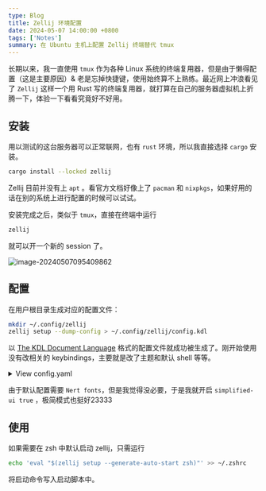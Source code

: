 ```yaml
---
type: Blog
title: Zellij 环境配置
date: 2024-05-07 14:00:00 +0800
tags: ['Notes']
summary: 在 Ubuntu 主机上配置 Zellij 终端替代 tmux
---
```


长期以来，我一直使用 `tmux` 作为各种 Linux 系统的终端复用器，但是由于懒得配置（这是主要原因）& 老是忘掉快捷键，使用始终算不上熟练。最近网上冲浪看见了 `Zellij` 这样一个用 Rust 写的终端复用器，就打算在自己的服务器虚拟机上折腾一下，体验一下看看究竟好不好用。

## 安装

用以测试的这台服务器可以正常联网，也有 `rust` 环境，所以我直接选择 `cargo` 安装。

```bash
cargo install --locked zellij
```

Zellij 目前并没有上 `apt` 。看官方文档好像上了 `pacman` 和 `nixpkgs`，如果好用的话在别的系统上进行配置的时候可以试试。

安装完成之后，类似于 `tmux`，直接在终端中运行

```bash
zellij
```

就可以开一个新的 session 了。

![image-20240507095409862](img/image-20240507095409862.png)

## 配置

在用户根目录生成对应的配置文件：

```bash
mkdir ~/.config/zellij
zellij setup --dump-config > ~/.config/zellij/config.kdl
```

以 [The KDL Document Language](https://kdl.dev/) 格式的配置文件就成功被生成了。刚开始使用没有改相关的 keybindings，主要就是改了主题和默认 shell 等等。

<details>
<summary> View config.yaml </summary>
```
// If you'd like to override the default keybindings completely, be sure to change "keybinds" to "keybinds clear-defaults=true"
keybinds {
    normal {
        // uncomment this and adjust key if using copy_on_select=false
        // bind "Alt c" { Copy; }
    }
    locked {
        bind "Ctrl g" { SwitchToMode "Normal"; }
    }
    resize {
        bind "Ctrl n" { SwitchToMode "Normal"; }
        bind "h" "Left" { Resize "Increase Left"; }
        bind "j" "Down" { Resize "Increase Down"; }
        bind "k" "Up" { Resize "Increase Up"; }
        bind "l" "Right" { Resize "Increase Right"; }
        bind "H" { Resize "Decrease Left"; }
        bind "J" { Resize "Decrease Down"; }
        bind "K" { Resize "Decrease Up"; }
        bind "L" { Resize "Decrease Right"; }
        bind "=" "+" { Resize "Increase"; }
        bind "-" { Resize "Decrease"; }
    }
    pane {
        bind "Ctrl p" { SwitchToMode "Normal"; }
        bind "h" "Left" { MoveFocus "Left"; }
        bind "l" "Right" { MoveFocus "Right"; }
        bind "j" "Down" { MoveFocus "Down"; }
        bind "k" "Up" { MoveFocus "Up"; }
        bind "p" { SwitchFocus; }
        bind "n" { NewPane; SwitchToMode "Normal"; }
        bind "d" { NewPane "Down"; SwitchToMode "Normal"; }
        bind "r" { NewPane "Right"; SwitchToMode "Normal"; }
        bind "x" { CloseFocus; SwitchToMode "Normal"; }
        bind "f" { ToggleFocusFullscreen; SwitchToMode "Normal"; }
        bind "z" { TogglePaneFrames; SwitchToMode "Normal"; }
        bind "w" { ToggleFloatingPanes; SwitchToMode "Normal"; }
        bind "e" { TogglePaneEmbedOrFloating; SwitchToMode "Normal"; }
        bind "c" { SwitchToMode "RenamePane"; PaneNameInput 0;}
    }
    move {
        bind "Ctrl h" { SwitchToMode "Normal"; }
        bind "n" "Tab" { MovePane; }
        bind "p" { MovePaneBackwards; }
        bind "h" "Left" { MovePane "Left"; }
        bind "j" "Down" { MovePane "Down"; }
        bind "k" "Up" { MovePane "Up"; }
        bind "l" "Right" { MovePane "Right"; }
    }
    tab {
        bind "Ctrl t" { SwitchToMode "Normal"; }
        bind "r" { SwitchToMode "RenameTab"; TabNameInput 0; }
        bind "h" "Left" "Up" "k" { GoToPreviousTab; }
        bind "l" "Right" "Down" "j" { GoToNextTab; }
        bind "n" { NewTab; SwitchToMode "Normal"; }
        bind "x" { CloseTab; SwitchToMode "Normal"; }
        bind "s" { ToggleActiveSyncTab; SwitchToMode "Normal"; }
        bind "b" { BreakPane; SwitchToMode "Normal"; }
        bind "]" { BreakPaneRight; SwitchToMode "Normal"; }
        bind "[" { BreakPaneLeft; SwitchToMode "Normal"; }
        bind "1" { GoToTab 1; SwitchToMode "Normal"; }
        bind "2" { GoToTab 2; SwitchToMode "Normal"; }
        bind "3" { GoToTab 3; SwitchToMode "Normal"; }
        bind "4" { GoToTab 4; SwitchToMode "Normal"; }
        bind "5" { GoToTab 5; SwitchToMode "Normal"; }
        bind "6" { GoToTab 6; SwitchToMode "Normal"; }
        bind "7" { GoToTab 7; SwitchToMode "Normal"; }
        bind "8" { GoToTab 8; SwitchToMode "Normal"; }
        bind "9" { GoToTab 9; SwitchToMode "Normal"; }
        bind "Tab" { ToggleTab; }
    }
    scroll {
        bind "Ctrl s" { SwitchToMode "Normal"; }
        bind "e" { EditScrollback; SwitchToMode "Normal"; }
        bind "s" { SwitchToMode "EnterSearch"; SearchInput 0; }
        bind "Ctrl c" { ScrollToBottom; SwitchToMode "Normal"; }
        bind "j" "Down" { ScrollDown; }
        bind "k" "Up" { ScrollUp; }
        bind "Ctrl f" "PageDown" "Right" "l" { PageScrollDown; }
        bind "Ctrl b" "PageUp" "Left" "h" { PageScrollUp; }
        bind "d" { HalfPageScrollDown; }
        bind "u" { HalfPageScrollUp; }
        // uncomment this and adjust key if using copy_on_select=false
        // bind "Alt c" { Copy; }
    }
    search {
        bind "Ctrl s" { SwitchToMode "Normal"; }
        bind "Ctrl c" { ScrollToBottom; SwitchToMode "Normal"; }
        bind "j" "Down" { ScrollDown; }
        bind "k" "Up" { ScrollUp; }
        bind "Ctrl f" "PageDown" "Right" "l" { PageScrollDown; }
        bind "Ctrl b" "PageUp" "Left" "h" { PageScrollUp; }
        bind "d" { HalfPageScrollDown; }
        bind "u" { HalfPageScrollUp; }
        bind "n" { Search "down"; }
        bind "p" { Search "up"; }
        bind "c" { SearchToggleOption "CaseSensitivity"; }
        bind "w" { SearchToggleOption "Wrap"; }
        bind "o" { SearchToggleOption "WholeWord"; }
    }
    entersearch {
        bind "Ctrl c" "Esc" { SwitchToMode "Scroll"; }
        bind "Enter" { SwitchToMode "Search"; }
    }
    renametab {
        bind "Ctrl c" { SwitchToMode "Normal"; }
        bind "Esc" { UndoRenameTab; SwitchToMode "Tab"; }
    }
    renamepane {
        bind "Ctrl c" { SwitchToMode "Normal"; }
        bind "Esc" { UndoRenamePane; SwitchToMode "Pane"; }
    }
    session {
        bind "Ctrl o" { SwitchToMode "Normal"; }
        bind "Ctrl s" { SwitchToMode "Scroll"; }
        bind "d" { Detach; }
        bind "w" {
            LaunchOrFocusPlugin "session-manager" {
                floating true
                move_to_focused_tab true
            };
            SwitchToMode "Normal"
        }
    }
    tmux {
        bind "[" { SwitchToMode "Scroll"; }
        bind "Ctrl b" { Write 2; SwitchToMode "Normal"; }
        bind "\"" { NewPane "Down"; SwitchToMode "Normal"; }
        bind "%" { NewPane "Right"; SwitchToMode "Normal"; }
        bind "z" { ToggleFocusFullscreen; SwitchToMode "Normal"; }
        bind "c" { NewTab; SwitchToMode "Normal"; }
        bind "," { SwitchToMode "RenameTab"; }
        bind "p" { GoToPreviousTab; SwitchToMode "Normal"; }
        bind "n" { GoToNextTab; SwitchToMode "Normal"; }
        bind "Left" { MoveFocus "Left"; SwitchToMode "Normal"; }
        bind "Right" { MoveFocus "Right"; SwitchToMode "Normal"; }
        bind "Down" { MoveFocus "Down"; SwitchToMode "Normal"; }
        bind "Up" { MoveFocus "Up"; SwitchToMode "Normal"; }
        bind "h" { MoveFocus "Left"; SwitchToMode "Normal"; }
        bind "l" { MoveFocus "Right"; SwitchToMode "Normal"; }
        bind "j" { MoveFocus "Down"; SwitchToMode "Normal"; }
        bind "k" { MoveFocus "Up"; SwitchToMode "Normal"; }
        bind "o" { FocusNextPane; }
        bind "d" { Detach; }
        bind "Space" { NextSwapLayout; }
        bind "x" { CloseFocus; SwitchToMode "Normal"; }
    }
    shared_except "locked" {
        bind "Ctrl g" { SwitchToMode "Locked"; }
        bind "Ctrl q" { Quit; }
        bind "Alt n" { NewPane; }
        bind "Alt i" { MoveTab "Left"; }
        bind "Alt o" { MoveTab "Right"; }
        bind "Alt h" "Alt Left" { MoveFocusOrTab "Left"; }
        bind "Alt l" "Alt Right" { MoveFocusOrTab "Right"; }
        bind "Alt j" "Alt Down" { MoveFocus "Down"; }
        bind "Alt k" "Alt Up" { MoveFocus "Up"; }
        bind "Alt =" "Alt +" { Resize "Increase"; }
        bind "Alt -" { Resize "Decrease"; }
        bind "Alt [" { PreviousSwapLayout; }
        bind "Alt ]" { NextSwapLayout; }
    }
    shared_except "normal" "locked" {
        bind "Enter" "Esc" { SwitchToMode "Normal"; }
    }
    shared_except "pane" "locked" {
        bind "Ctrl p" { SwitchToMode "Pane"; }
    }
    shared_except "resize" "locked" {
        bind "Ctrl n" { SwitchToMode "Resize"; }
    }
    shared_except "scroll" "locked" {
        bind "Ctrl s" { SwitchToMode "Scroll"; }
    }
    shared_except "session" "locked" {
        bind "Ctrl o" { SwitchToMode "Session"; }
    }
    shared_except "tab" "locked" {
        bind "Ctrl t" { SwitchToMode "Tab"; }
    }
    shared_except "move" "locked" {
        bind "Ctrl h" { SwitchToMode "Move"; }
    }
    shared_except "tmux" "locked" {
        bind "Ctrl b" { SwitchToMode "Tmux"; }
    }
}
plugins {
    tab-bar location="zellij:tab-bar"
    status-bar location="zellij:status-bar"
    strider location="zellij:strider"
    compact-bar location="zellij:compact-bar"
    session-manager location="zellij:session-manager"
    welcome-screen location="zellij:session-manager" {
        welcome_screen true
    }
    filepicker location="zellij:strider" {
        cwd "/"
    }
}
// Choose what to do when zellij receives SIGTERM, SIGINT, SIGQUIT or SIGHUP
// eg. when terminal window with an active zellij session is closed
// Options:
//   - detach (Default)
//   - quit
//
// on_force_close "quit"
//  Send a request for a simplified ui (without arrow fonts) to plugins
//  Options:
//    - true
//    - false (Default)
//
simplified_ui true
// Choose the path to the default shell that zellij will use for opening new panes
// Default: $SHELL
//
default_shell "zsh"
// Choose the path to override cwd that zellij will use for opening new panes
//
// default_cwd ""
// Toggle between having pane frames around the panes
// Options:
//   - true (default)
//   - false
//
pane_frames false
// Toggle between having Zellij lay out panes according to a predefined set of layouts whenever possible
// Options:
//   - true (default)
//   - false
//
// auto_layout true
// Whether sessions should be serialized to the cache folder (including their tabs/panes, cwds and running commands) so that they can later be resurrected
// Options:
//   - true (default)
//   - false
//
// session_serialization false
// Whether pane viewports are serialized along with the session, default is false
// Options:
//   - true
//   - false (default)
// serialize_pane_viewport true
// Scrollback lines to serialize along with the pane viewport when serializing sessions, 0
// defaults to the scrollback size. If this number is higher than the scrollback size, it will
// also default to the scrollback size. This does nothing if `serialize_pane_viewport` is not true.
//
// scrollback_lines_to_serialize 10000
// Define color themes for Zellij
// For more examples, see: https://github.com/zellij-org/zellij/tree/main/example/themes
// Once these themes are defined, one of them should to be selected in the "theme" section of this file
//
// themes {
//     dracula {
//         fg 248 248 242
//         bg 40 42 54
//         red 255 85 85
//         green 80 250 123
//         yellow 241 250 140
//         blue 98 114 164
//         magenta 255 121 198
//         orange 255 184 108
//         cyan 139 233 253
//         black 0 0 0
//         white 255 255 255
//     }
// }
// Choose the theme that is specified in the themes section.
// Default: default
//
theme "macchiato"
// The name of the default layout to load on startup
// Default: "default"
//
// default_layout "compact"
// Choose the mode that zellij uses when starting up.
// Default: normal
//
// default_mode "locked"
// Toggle enabling the mouse mode.
// On certain configurations, or terminals this could
// potentially interfere with copying text.
// Options:
//   - true (default)
//   - false
//
// mouse_mode false
// Configure the scroll back buffer size
// This is the number of lines zellij stores for each pane in the scroll back
// buffer. Excess number of lines are discarded in a FIFO fashion.
// Valid values: positive integers
// Default value: 10000
//
// scroll_buffer_size 10000
// Provide a command to execute when copying text. The text will be piped to
// the stdin of the program to perform the copy. This can be used with
// terminal emulators which do not support the OSC 52 ANSI control sequence
// that will be used by default if this option is not set.
// Examples:
//
// copy_command "xclip -selection clipboard" // x11
// copy_command "wl-copy"                    // wayland
// copy_command "pbcopy"                     // osx
// Choose the destination for copied text
// Allows using the primary selection buffer (on x11/wayland) instead of the system clipboard.
// Does not apply when using copy_command.
// Options:
//   - system (default)
//   - primary
//
// copy_clipboard "primary"
// Enable or disable automatic copy (and clear) of selection when releasing mouse
// Default: true
//
// copy_on_select false
// Path to the default editor to use to edit pane scrollbuffer
// Default: $EDITOR or $VISUAL
//
// scrollback_editor "/usr/bin/vim"
// When attaching to an existing session with other users,
// should the session be mirrored (true)
// or should each user have their own cursor (false)
// Default: false
//
// mirror_session true
// The folder in which Zellij will look for layouts
//
// layout_dir "/path/to/my/layout_dir"
// The folder in which Zellij will look for themes
//
// theme_dir "/path/to/my/theme_dir"
// Enable or disable the rendering of styled and colored underlines (undercurl).
// May need to be disabled for certain unsupported terminals
// Default: true
//
// styled_underlines false
// Enable or disable writing of session metadata to disk (if disabled, other sessions might not know
// metadata info on this session)
// Default: false
//
// disable_session_metadata true
```
</details>


由于默认配置需要 `Nert fonts`，但是我觉得没必要，于是我就开启 `simplified-ui true` ，极简模式也挺好23333

## 使用

如果需要在 zsh 中默认启动 zellij，只需运行

```bash
echo 'eval "$(zellij setup --generate-auto-start zsh)"' >> ~/.zshrc
```

将启动命令写入启动脚本中。

